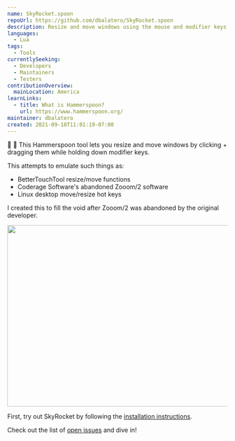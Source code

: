 ```yaml
---
name: SkyRocket.spoon
repoUrl: https://github.com/dbalatero/SkyRocket.spoon
description: Resize and move windows using the mouse and modifier keys. A Hammerspoon clone of Zooom/2 functionality.
languages:
  - Lua
tags:
  - Tools
currentlySeeking:
  - Developers
  - Maintainers
  - Testers
contributionOverview:
  mainLocation: America
learnLinks:
  - title: What is Hammerspoon?
    url: https://www.hammerspoon.org/
maintainer: dbalatero
created: 2021-09-18T11:01:19-07:00
---
```


<Overview>

:sunrise_over_mountains: :rocket: This Hammerspoon tool lets you resize and move windows by clicking + dragging them while holding down modifier keys.

This attempts to emulate such things as:

- BetterTouchTool resize/move functions
- Coderage Software's abandoned Zooom/2 software
- Linux desktop move/resize hot keys

I created this to fill the void after Zooom/2 was abandoned by the original developer.

<img
  src="https://raw.githubusercontent.com/dbalatero/SkyRocket.spoon/master/doc/demo.gif"
  width="838"
  height="414"
/>

</Overview>

<Contributing>

First, try out SkyRocket by following the [installation instructions](https://github.com/dbalatero/SkyRocket.spoon#installation).

Check out the list of [open issues](https://github.com/dbalatero/SkyRocket.spoon/issues) and dive in!

</Contributing>
